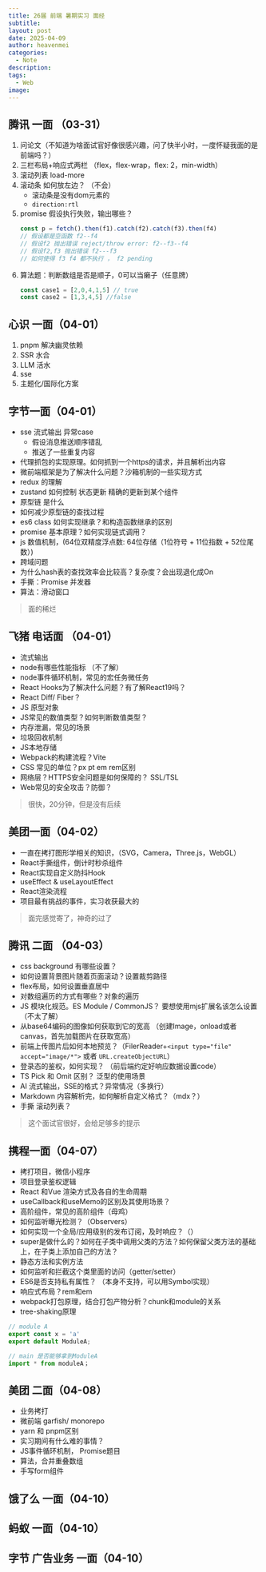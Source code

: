 ```yaml
---
title: 26届 前端 暑期实习 面经
subtitle: 
layout: post
date: 2025-04-09
author: heavenmei
categories:
  - Note
description: 
tags:
  - Web
image:
---
```

## 腾讯 一面 （03-31）
1. 问论文（不知道为啥面试官好像很感兴趣，问了快半小时，一度怀疑我面的是前端吗？）
2. 三栏布局+响应式两栏 （flex，flex-wrap，flex: 2，min-width）
3. 滚动列表 load-more
4. 滚动条 如何放左边？ （不会）
	- 滚动条是没有dom元素的
	- `direction:rtl` 
5. promise 假设执行失败，输出哪些？
	```js
	const p = fetch().then(f1).catch(f2).catch(f3).then(f4)
	// 假设都是空函数 f2--f4
	// 假设f2 抛出错误 reject/throw error: f2--f3--f4
	// 假设f2,f3 抛出错误 f2---f3
	// 如何使得 f3 f4 都不执行 ， f2 pending
	```
6. 算法题：判断数组是否是顺子，0可以当癞子（任意牌）
	```js
	const case1 = [2,0,4,1,5] // true
	const case2 = [1,3,4,5] //false
	```



## 心识 一面（04-01）

1. pnpm 解决幽灵依赖
2. SSR 水合
3. LLM 活水
4. sse
5. 主题化/国际化方案


## 字节一面（04-01）

- sse 流式输出 异常case
	- 假设消息推送顺序错乱
	- 推送了一些重复内容
- 代理抓包的实现原理。如何抓到一个https的请求，并且解析出内容
- 微前端框架是为了解决什么问题？沙箱机制的一些实现方式
- redux 的理解
- zustand 如何控制 状态更新 精确的更新到某个组件
- 原型链 是什么
- 如何减少原型链的查找过程
- es6 class 如何实现继承？和构造函数继承的区别
- promise 基本原理？如何实现链式调用？
- js 数值机制，(64位双精度浮点数:  64位存储（1位符号 + 11位指数 + 52位尾数）)
- 跨域问题
- 为什么hash表的查找效率会比较高？复杂度？会出现退化成On
- 手撕：Promise 并发器
- 算法：滑动窗口

> 面的稀烂

## 飞猪 电话面 （04-01）
- 流式输出
- node有哪些性能指标 （不了解）
- node事件循环机制，常见的宏任务微任务
- React Hooks为了解决什么问题？有了解React19吗？
- React Diff/ Fiber？
- JS 原型对象
- JS常见的数值类型？如何判断数值类型？
- 内存泄漏，常见的场景
- 垃圾回收机制
- JS本地存储
- Webpack的构建流程？Vite
- CSS 常见的单位？px pt em rem区别
- 网络层？HTTPS安全问题是如何保障的？ SSL/TSL
- Web常见的安全攻击？防御？

> 很快，20分钟，但是没有后续


## 美团一面（04-02）

- 一直在拷打图形学相关的知识，（SVG，Camera，Three.js，WebGL）
- React手撕组件，倒计时秒杀组件
- React实现自定义防抖Hook
- useEffect & useLayoutEffect
- React渲染流程
- 项目最有挑战的事件，实习收获最大的


> 面完感觉寄了，神奇的过了


## 腾讯 二面 （04-03）
- css background 有哪些设置？
- 如何设置背景图片随着页面滚动？设置裁剪路径
- flex布局，如何设置垂直居中
- 对数组遍历的方式有哪些？对象的遍历
- JS 模块化规范。ES Module / CommonJS？ 要想使用mjs扩展名该怎么设置 （不太了解）
- 从base64编码的图像如何获取到它的宽高 （创建Image，onload或者canvas，首先加载图片在获取宽高）
- 前端上传图片后如何本地预览？（FilerReader+`<input type="file" accept="image/*">` 或者 `URL.createObjectURL`）
- 登录态的鉴权，如何实现？ （前后端约定好响应数据设置code）
- TS Pick 和 Omit 区别？ 泛型的使用场景
- AI 流式输出，SSE的格式？异常情况（多换行）
- Markdown 内容解析完，如何解析自定义格式？（mdx？）
- 手撕 滚动列表？ 

> 这个面试官很好，会给足够多的提示


## 携程一面（04-07）
- 拷打项目，微信小程序
- 项目登录鉴权逻辑
- React 和Vue 渲染方式及各自的生命周期
- useCallback和useMemo的区别及其使用场景？
- 高阶组件，常见的高阶组件（母鸡）
- 如何监听曝光检测？（Observers）
- 如何实现一个全局/应用级别的发布订阅，及时响应？（）
- super是做什么的？如何在子类中调用父类的方法？如何保留父类方法的基础上，在子类上添加自己的方法？
- 静态方法和实例方法
- 如何监听和拦截这个类里面的访问（getter/setter）
- ES6是否支持私有属性？ （本身不支持，可以用Symbol实现）
- 响应式布局？rem和em
- webpack打包原理，结合打包产物分析？chunk和module的关系
- tree-shaking原理
```js
// module A
export const x = 'a'
export default ModuleA;

// main 是否能够拿到ModuleA
import * from moduleA；
```


## 美团 二面（04-08）
- 业务拷打
- 微前端 garfish/ monorepo
- yarn 和 pnpm区别
- 实习期间有什么难的事情？
- JS事件循环机制， Promise题目
- 算法，合并重叠数组
- 手写form组件

## 饿了么 一面（04-10）



## 蚂蚁 一面（04-10）



## 字节 广告业务 一面（04-10）


